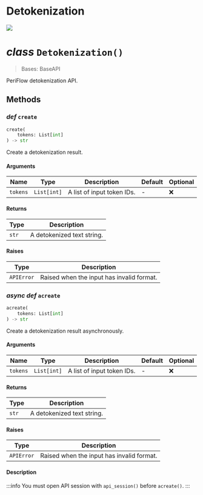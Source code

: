 # Detokenization

<a href="https://github.com/friendliai/periflow-client/tree/main/periflow/sdk/api/detokenization.py">
    <img src="https://img.shields.io/badge/View%20source%20on%20GitHub-181717?style=for-the-badge&logo=Github" />
</a>

# _class_ `Detokenization()`

> Bases: BaseAPI

PeriFlow detokenization API.

## Methods

### _def_ `create`

```python
create(
    tokens: List[int]
) -> str
```

Create a detokenization result.

#### Arguments

| Name | Type | Description | Default | Optional |
|------|------|-------------|---------|----------|
| `tokens` | `List[int]` | A list of input token IDs. | - | ❌ |

#### Returns

| Type | Description |
|------|-------------|
| `str` | A detokenized text string. |

#### Raises

| Type | Description |
|------|-------------|
| `APIError` | Raised when the input has invalid format. |

### _async def_ `acreate`

```python
acreate(
    tokens: List[int]
) -> str
```

Create a detokenization result asynchronously.

#### Arguments

| Name | Type | Description | Default | Optional |
|------|------|-------------|---------|----------|
| `tokens` | `List[int]` | A list of input token IDs. | - | ❌ |

#### Returns

| Type | Description |
|------|-------------|
| `str` | A detokenized text string. |

#### Raises

| Type | Description |
|------|-------------|
| `APIError` | Raised when the input has invalid format. |

#### Description

:::info
You must open API session with `api_session()` before `acreate()`.
:::
